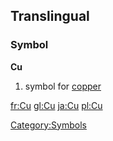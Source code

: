 ==Translingual==
===Symbol===
'''Cu'''
#{{chemistry}} symbol for [[copper]]
[[Category:Symbols]]

[[fr:Cu]]
[[gl:Cu]]
[[ja:Cu]]
[[pl:Cu]]